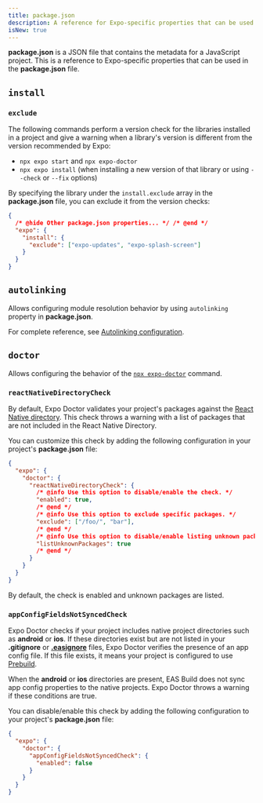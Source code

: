 ```yaml
---
title: package.json
description: A reference for Expo-specific properties that can be used in the package.json file.
isNew: true
---
```


**package.json** is a JSON file that contains the metadata for a JavaScript project. This is a reference to Expo-specific properties that can be used in the **package.json** file.

## `install`

### `exclude`

The following commands perform a version check for the libraries installed in a project and give a warning when a library's version is different from the version recommended by Expo:

- `npx expo start` and `npx expo-doctor`
- `npx expo install` (when installing a new version of that library or using `--check` or `--fix` options)

By specifying the library under the `install.exclude` array in the **package.json** file, you can exclude it from the version checks:

```json package.json
{
  /* @hide Other package.json properties... */ /* @end */
  "expo": {
    "install": {
      "exclude": ["expo-updates", "expo-splash-screen"]
    }
  }
}
```

## `autolinking`

Allows configuring module resolution behavior by using `autolinking` property in **package.json**.

For complete reference, see [Autolinking configuration](/modules/autolinking/#configuration).

## `doctor`

Allows configuring the behavior of the [`npx expo-doctor`](/develop/tools/#expo-doctor) command.

### `reactNativeDirectoryCheck`

By default, Expo Doctor validates your project's packages against the [React Native directory](https://reactnative.directory/). This check throws a warning with a list of packages that are not included in the React Native Directory.

You can customize this check by adding the following configuration in your project's **package.json** file:

```json package.json
{
  "expo": {
    "doctor": {
      "reactNativeDirectoryCheck": {
        /* @info Use this option to disable/enable the check. */
        "enabled": true,
        /* @end */
        /* @info Use this option to exclude specific packages. */
        "exclude": ["/foo/", "bar"],
        /* @end */
        /* @info Use this option to disable/enable listing unknown packages. */
        "listUnknownPackages": true
        /* @end */
      }
    }
  }
}
```

By default, the check is enabled and unknown packages are listed.

### `appConfigFieldsNotSyncedCheck`

Expo Doctor checks if your project includes native project directories such as **android** or **ios**. If these directories exist but are not listed in your **.gitignore** or [**.easignore**](/build-reference/easignore) files, Expo Doctor verifies the presence of an app config file. If this file exists, it means your project is configured to use [Prebuild](/workflow/prebuild).

When the **android** or **ios** directories are present, EAS Build does not sync app config properties to the native projects. Expo Doctor throws a warning if these conditions are true.

You can disable/enable this check by adding the following configuration to your project's **package.json** file:

```json package.json
{
  "expo": {
    "doctor": {
      "appConfigFieldsNotSyncedCheck": {
        "enabled": false
      }
    }
  }
}
```

